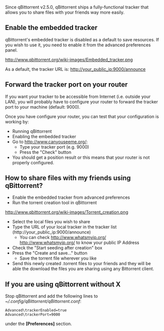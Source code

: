 Since qBittorrent v2.5.0, qBittorrent ships a fully-functional tracker that allows you to share files with your friends way more easily.

== Enable the embedded tracker ==
qBittorrent's embedded tracker is disabled as a default to save resources. If you wish to use it, you need to enable it from the advanced preferences panel.

[[http://www.qbittorrent.org/wiki-images/Embedded_tracker.png]]


As a default, the tracker URL is:
http://your_public_ip:9000/announce

== Forward the tracker port on your router ==
If you want your tracker to be accessible from Internet (i.e. outside your LAN), you will probably have to configure your router to forward the tracker port to your machine (default: 9000).

Once you have configure your router, you can test that your configuration is working by:
* Running qBittorrent
* Enabling the embedded tracker
* Go to [http://www.canyouseeme.org/ http://www.canyouseeme.org/]:
** Type your tracker port (e.g. 9000)
** Press the "Check" button
* You should get a position result or this means that your router is not properly configured.

== How to share files with my friends using qBittorrent? ==

* Enable the embedded tracker from advanced preferences
* Run the torrent creation tool in qBittorrent

[[http://www.qbittorrent.org/wiki-images/Torrent_creation.png]]

* Select the local files you wish to share
* Type the URL of your local tracker in the tracker list (http://your_public_ip:9000/announce)
** You can check [[http://www.whatsmyip.org/ http://www.whatsmyip.org/]] to know your public IP Address
* Check the "Start seeding after creation" box
* Press the "Create and save..." button
** Save the torrent file wherever you like
* Send this newly created .torrent files to your friends and they will be able the download the files you are sharing using any Bittorrent client.

== If you are using qBittorrent without X ==
Stop qBittorrent and add the following lines to ''~/.config/qBittorrent/qBittorrent.conf'':
 Advanced\trackerEnabled=true
 Advanced\trackerPort=9000

under the '''[Preferences]''' section.
